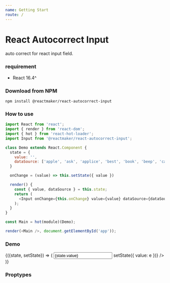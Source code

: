 ```yaml
---
name: Getting Start
route: /
---
```



# React Autocorrect Input

auto correct for react input field.

### requirement

- React 16.4^

### Download from NPM

```
npm install @reactmaker/react-autocorrect-input
```

### How to use

```javascript
import React from 'react';
import { render } from 'react-dom';
import { hot } from 'react-hot-loader';
import Input from '@reactmaker/react-autocorrect-input';

class Demo extends React.Component {
  state = {
    value: '',
    dataSource: ['apple', 'ask', 'applice', 'best', 'book', 'beep', 'cat', 'can', 'car'],
  }

  onChange = (value) => this.setState({ value })

  render() {
    const { value, dataSource } = this.state;
    return (
      <Input onChange={this.onChange} value={value} dataSource={dataSource} />
    );
  }
}

const Main = hot(module)(Demo);

render(<Main />, document.getElementById('app'));

```

### Demo

<Playground>
<div style={{width: '100%', height: 150}}>
  <State initial={{value: 'apple is the best food for cat', dataSource: ['apple', 'ask', 'applice', 'best', 'book', 'beep', 'cat', 'can', 'car']}}>
    {({state, setState}) => (
        <Input
          value={state.value}
          dataSource={state.dataSource}
          onChange={e => setState({ value: e })}
        />
    )}
  </State>
</div>
</Playground>

### Proptypes

<PropsTable of={Input} />
